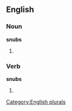 
==English==

===Noun===
'''snubs'''

# {{plural of |[[snub]]}}

===Verb===
'''snubs'''

# {{third-person singular of|[[snub]]}}

[[Category:English plurals]]